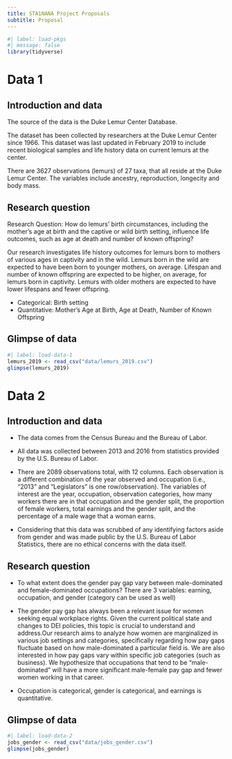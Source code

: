 ```yaml
---
title: STA1NANA Project Proposals
subtitle: Proposal
---
```


```r
#| label: load-pkgs
#| message: false
library(tidyverse)
```

# Data 1

## Introduction and data

The source of the data is the Duke Lemur Center Database.

The dataset has been collected by researchers at the Duke Lemur Center since 1966.
This dataset was last updated in February 2019 to include recent biological samples and life history data on current lemurs at the center.

There are 3627 observations (lemurs) of 27 taxa, that all reside at the Duke Lemur Center.
The variables include ancestry, reproduction, longecity and body mass.

## Research question

Research Question: How do lemurs’ birth circumstances, including the mother’s age at birth and the captive or wild birth setting, influence life outcomes, such as age at death and number of known offspring?

Our research investigates life history outcomes for lemurs born to mothers of various ages in captivity and in the wild.
Lemurs born in the wild are expected to have been born to younger mothers, on average.
Lifespan and number of known offspring are expected to be higher, on average, for lemurs born in captivity.
Lemurs with older mothers are expected to have lower lifespans and fewer offspring.

-   Categorical: Birth setting
-   Quantitative: Mother’s Age at Birth, Age at Death, Number of Known Offspring

## Glimpse of data

```r
#| label: load-data-1
lemurs_2019 <- read_csv("data/lemurs_2019.csv")
glimpse(lemurs_2019)
```

# Data 2

## Introduction and data

-   The data comes from the Census Bureau and the Bureau of Labor.

-   All data was collected between 2013 and 2016 from statistics provided by the U.S.
    Bureau of Labor.

-   There are 2089 observations total, with 12 columns.
    Each observation is a different combination of the year observed and occupation (i.e., “2013” and “Legislators” is one row/observation).
    The variables of interest are the year, occupation, observation categories, how many workers there are in that occupation and the gender split, the proportion of female workers, total earnings and the gender split, and the percentage of a male wage that a woman earns.

-   Considering that this data was scrubbed of any identifying factors aside from gender and was made public by the U.S.
    Bureau of Labor Statistics, there are no ethical concerns with the data itself.

## Research question

-   To what extent does the gender pay gap vary between male-dominated and female-dominated occupations?
    There are 3 variables: earning, occupation, and gender (category can be used as well)

-   The gender pay gap has always been a relevant issue for women seeking equal workplace rights.
    Given the current political state and changes to DEI policies, this topic is crucial to understand and address.Our research aims to analyze how women are marginalized in various job settings and categories, specifically regarding how pay gaps fluctuate based on how male-dominated a particular field is.
    We are also interested in how pay gaps vary within specific job categories (such as business).
    We hypothesize that occupations that tend to be “male-dominated” will have a more significant male-female pay gap and fewer women working in that career.

-   Occupation is categorical, gender is categorical, and earnings is quantitative.

## Glimpse of data

```r
#| label: load-data-2
jobs_gender <- read_csv("data/jobs_gender.csv")
glimpse(jobs_gender)
```
